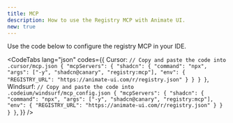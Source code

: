```yaml
---
title: MCP
description: How to use the Registry MCP with Animate UI.
new: true
---
```



Use the code below to configure the registry MCP in your IDE.

<CodeTabs
  lang="json"
  codes={{
    Cursor: `// Copy and paste the code into .cursor/mcp.json
  {
    "mcpServers": {
      "shadcn": {
        "command": "npx",
        "args": ["-y", "shadcn@canary", "registry:mcp"],
        "env": {
          "REGISTRY_URL": "https://animate-ui.com/r/registry.json"
        }
      }
    }
  }`,
    Windsurf: `// Copy and paste the code into .codeium/windsurf/mcp_config.json
  {
    "mcpServers": {
      "shadcn": {
        "command": "npx",
        "args": ["-y", "shadcn@canary", "registry:mcp"],
        "env": {
          "REGISTRY_URL": "https://animate-ui.com/r/registry.json"
        }
      }
    }
  }`,
  }}
/>
